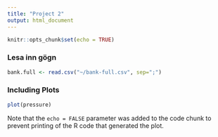 ```yaml
---
title: "Project 2"
output: html_document
---
```


```r
knitr::opts_chunk$set(echo = TRUE)
```

### Lesa inn gögn

```r

bank.full <- read.csv("~/bank-full.csv", sep=";")

```



### Including Plots

```r
plot(pressure)
```

Note that the `echo = FALSE` parameter was added to the code chunk to prevent printing of the R code that generated the plot.